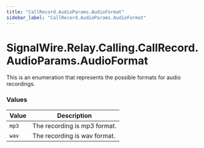 ```yaml
---
title: "CallRecord.AudioParams.AudioFormat"
sidebar_label: "CallRecord.AudioParams.AudioFormat"
---
```


# SignalWire.Relay.Calling.CallRecord.AudioParams.AudioFormat

This is an enumeration that represents the possible formats for audio recordings.

### Values

| Value | Description |
| ----- | ----------- |
| `mp3` | The recording is mp3 format. |
| `wav` | The recording is wav format. |